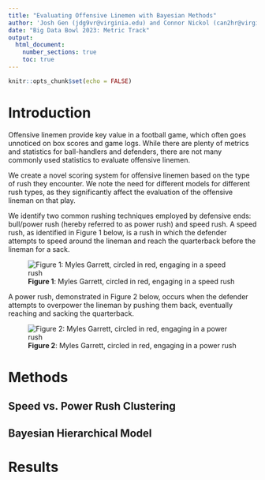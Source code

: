 ```yaml
---
title: "Evaluating Offensive Linemen with Bayesian Methods"
author: 'Josh Gen (jdg9vr@virginia.edu) and Connor Nickol (can2hr@virginia.edu)'
date: "Big Data Bowl 2023: Metric Track"
output: 
  html_document:
    number_sections: true
    toc: true
---
```


```r
knitr::opts_chunk$set(echo = FALSE)
```

# Introduction

Offensive linemen provide key value in a football game, which often goes unnoticed on box scores and game logs. While there are plenty of metrics and statistics for ball-handlers and defenders, there are not many commonly used statistics to evaluate offensive linemen.

We create a novel scoring system for offensive linemen based on the type of rush they encounter. We note the need for different models for different rush types, as they significantly affect the evaluation of the offensive lineman on that play.

We identify two common rushing techniques employed by defensive ends: bull/power rush (hereby referred to as power rush) and speed rush. A speed rush, as identified in Figure 1 below, is a rush in which the defender attempts to speed around the lineman and reach the quarterback before the lineman for a sack.

![**Figure 1**: Myles Garrett, circled in red, engaging in a speed rush](./Visuals/speedrush.gif)

A power rush, demonstrated in Figure 2 below, occurs when the defender attempts to overpower the lineman by pushing them back, eventually reaching and sacking the quarterback.

![**Figure 2**: Myles Garrett, circled in red, engaging in a power rush](./Visuals/powerrush.gif)



# Methods

## Speed vs. Power Rush Clustering

## Bayesian Hierarchical Model

# Results
